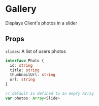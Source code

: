 


<Meta component={Gallery} title="Gallery" />

# Gallery

Displays Client's photos in a slider


## Props
`slides`: A list of users photos
```typescript
interface Photo {
  id: string
  title: string
  thumbnailUrl: string
  url: string
}

// default is defined to an empty Array
var photos: Array<Slide>
```

<Preview>
  <Story name="Default">
    <Gallery slides={GalleryFactory.list(4)} />
  </Story>
</Preview>
